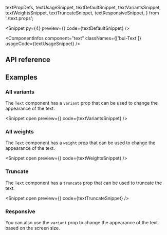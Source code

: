   textPropDefs,
  textUsageSnippet,
  textDefaultSnippet,
  textVariantsSnippet,
  textWeightsSnippet,
  textTruncateSnippet,
  textResponsiveSnippet,
} from './text.props';

<PageTitle
  title="Text"
  description="The `Text` component is used to display content on your page."
/>

<Snippet
  py={4}
  preview={<TextSnippet story="Default" />}
  code={textDefaultSnippet}
/>

<ComponentInfos
  component="text"
  classNames={['bui-Text']}
  usageCode={textUsageSnippet}
/>

## API reference

<PropsTable data={textPropDefs} />

## Examples

### All variants

The `Text` component has a `variant` prop that can be used to change the
appearance of the text.

<Snippet
  open
  preview={<TextSnippet story="AllVariants" />}
  code={textVariantsSnippet}
/>

### All weights

The `Text` component has a `weight` prop that can be used to change the
appearance of the text.

<Snippet
  open
  preview={<TextSnippet story="AllWeights" />}
  code={textWeightsSnippet}
/>

### Truncate

The `Text` component has a `truncate` prop that can be used to truncate the
text.

<Snippet
  open
  preview={<TextSnippet story="Truncate" />}
  code={textTruncateSnippet}
/>

### Responsive

You can also use the `variant` prop to change the appearance of the text based
on the screen size.

<CodeBlock code={textResponsiveSnippet} />
